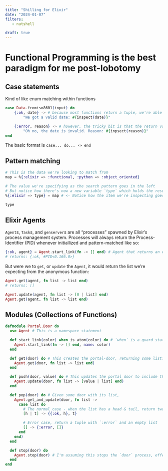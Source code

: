```yaml
---
title: "Shilling for Elixir"
date: "2024-01-07"
filters:
   - nutshell

draft: true
---
```


# Functional Programming is the best paradigm for me post-lobotomy

## Case statements
Kind of like enum matching within functions
```elixir
case Data.fromiso8601(input) do
    {:ok, date} -> # because most functions return a tuple, we're able to easily create control-flows
        "We got a valid date: #{inspect(date)}"

    {:error, reason} -> # however, the tricky bit is that the return values are function-specific
        "Oh no, the date is invalid. Reason: #{inpsect(reason)}"
end
```

The basic format is `case... do... -> end`

## Pattern matching
```elixir
# This is the data we're looking to match from
map = %{:elixir => :functional, :python => :object_oriented}

# The value we're specifying as the search pattern goes in the left
# But notice how there's now a new variable `type` which holds the result
%{:elixir => type} = map # <- Notice how the item we're inspecting goes in the right-hand side

type
```

## Elixir Agents
`Agent`s, `Task`s, and `genserver`s are all "processes" spawned by Elixir's process management system. Processes will always return the Process-Identifier (PID) whenever initiallized and pattern-matched like so:

```elixir
{:ok, agent} = Agent.start_link(fn -> [] end) # Agent that returns an empty list
# returns: {:ok, #PID<0.166.0>}
```

But were we to `get`, or `update` the `Agent`, it would return the list we're expecting from the anonymous function:

```elixir
Agent.get(agent, fn list -> list end)
# returns: []

Agent.update(agent, fn list -> [0 | list] end)
Agent.get(agent, fn list -> list end)
```

## Modules (Collections of Functions)

```elixir
defmodule Portal.Door do
  use Agent # This is a namespace statement

  def start_link(color) when is_atom(color) do # `when` is a guard statement, only executing when specified
    Agent.start_link(fn -> [] end, name: color)
  end

  def get(door) do # This creates the portal-door, returning some list?
    Agent.get(door, fn list -> list end)
  end

  def push(door, value) do # This updates the portal door to include the portal's list
    Agent.update(door, fn list -> [value | list] end)
  end

  def pop(door) do # Given some door with its list, 
    Agent.get_and_update(door, fn list ->
      case list do
        # The normal case - when the list has a head & tail, return two tuples
        [h | t] -> {{:ok, h}, t}

        # Error case, return a tuple with `:error` and an empty list
        [] -> {:error, []}
      end
    end)
  end

  def stop(door) do 
    Agent.stop(door) # I'm assuming this stops the `door` process, effectively killing the portal
  end
end
```